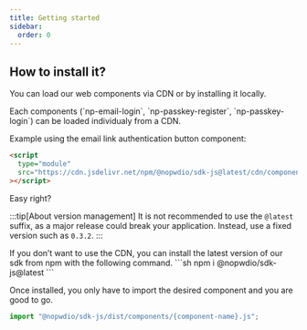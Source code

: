 ```yaml
---
title: Getting started
sidebar:
  order: 0
---
```


## How to install it?

You can load our web components via CDN or by installing it locally.


<Tabs>
<TabItem label="using CDN">
Each components (`np-email-login`, `np-passkey-register`, `np-passkey-login`) can be loaded individualy from a CDN.

Example using the email link authentication button component:

```html
<script
  type="module"
  src="https://cdn.jsdelivr.net/npm/@nopwdio/sdk-js@latest/cdn/components/np-email-login.js"
></script>
```

Easy right?

:::tip[About version management]
It is not recommended to use the `@latest` suffix, as a major release could break your application. Instead, use a fixed version such as `0.3.2`.
:::

</TabItem>
<TabItem label="using NPM">
If you don’t want to use the CDN, you can install the latest version of our sdk from npm with the following command.
```sh
npm i @nopwdio/sdk-js@latest
```

Once installed, you only have to import the desired component and you are good to go.

```js
import "@nopwdio/sdk-js/dist/components/{component-name}.js";
```

</TabItem>
</Tabs>
